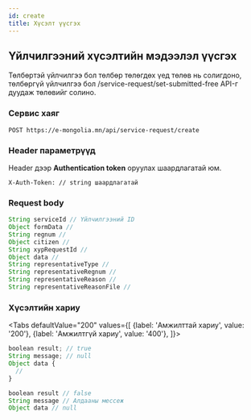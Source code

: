 ```yaml
---
id: create
title: Хүсэлт үүсгэх
---
```



## Үйлчилгээний хүсэлтийн мэдээлэл үүсгэх

Төлбөртэй үйлчилгээ бол төлбөр төлөгдөх үед төлөв нь солигдоно, төлбөргүй үйлчилгээ бол /service-request/set-submitted-free API-г дуудаж төлөвийг солино.

### Сервис хаяг

```text
POST https://e-mongolia.mn/api/service-request/create
```

### Header параметрүүд

Header дээр **Authentication token** оруулах шаардлагатай юм.

```text
X-Auth-Token: // string шаардлагатай
```

### Request body

```js
String serviceId // Үйлчилгээний ID
Object formData // 
String regnum // 
Object citizen // 
String xypRequestId // 
Object data // 
String representativeType // 
String representativeRegnum // 
String representativeReason // 
String representativeReasonFile // 
```

### Хүсэлтийн хариу

<Tabs
  defaultValue="200"
  values={[
    {label: 'Амжилттай хариу', value: '200'},
    {label: 'Амжилтгүй хариу', value: '400'},
  ]}>
<TabItem value="200">

```js
boolean result; // true
String message; // null
Object data {
  //
}
```

</TabItem>
<TabItem value="400">

```js
boolean result // false
String message // Алдааны мессеж
Object data // null
```

</TabItem>
</Tabs>
